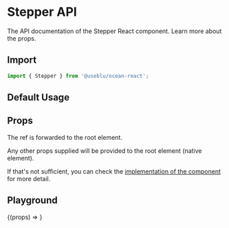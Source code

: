 
<Meta title="Components/Stepper" component={Stepper} />

# Stepper API

The API documentation of the Stepper React component. Learn more about the props.

## Import

```javascript
import { Stepper } from '@useblu/ocean-react';
```

## Default Usage

<Canvas withSource="open" withToolbar>
  <Story name="usage">
    <Stepper completed={1} steps={4} />
  </Story>
</Canvas>

## Props

<ArgsTable of="." />

The ref is forwarded to the root element.

Any other props supplied will be provided to the root element (native element).

If that's not sufficient, you can check the [implementation of the component](https://github.com/ocean-ds/ocean-web/blob/master/packages/ocean-react/src/Stepper/Stepper.tsx) for more detail.

## Playground

<Canvas>
  <Story
    name="playground"
    args={{
      completed: 1,
      steps: 4,
    }}
    argTypes={{
      completed: {
        options: [1, 2, 3, 4],
      },
      steps: {
        options: [1, 2, 3, 4],
      },
    }}
  >
    {(props) => <Stepper id="stepper-playground" {...props} />}
  </Story>
</Canvas>
